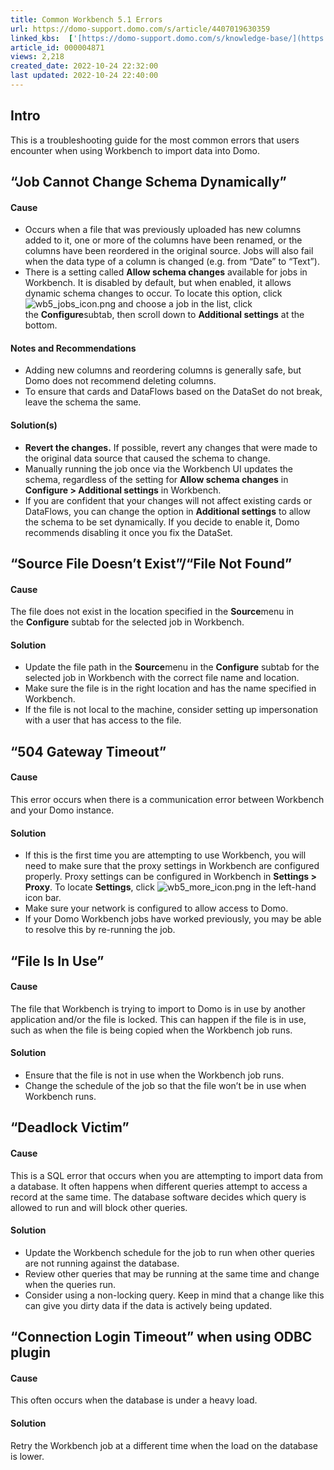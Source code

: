 ```yaml
---
title: Common Workbench 5.1 Errors
url: https://domo-support.domo.com/s/article/4407019630359
linked_kbs:  ['[https://domo-support.domo.com/s/knowledge-base/](https://domo-support.domo.com/s/knowledge-base/)', '[https://domo-support.domo.com/s/](https://domo-support.domo.com/s/)', '[https://domo-support.domo.com/s/topic/0TO5w000000ZammGAC](https://domo-support.domo.com/s/topic/0TO5w000000ZammGAC)', '[https://domo-support.domo.com/s/topic/0TO5w000000ZaoPGAS](https://domo-support.domo.com/s/topic/0TO5w000000ZaoPGAS)', '[https://domo-support.domo.com/s/topic/0TO5w000000ZapUGAS](https://domo-support.domo.com/s/topic/0TO5w000000ZapUGAS)', '[https://domo-support.domo.com/s/article/4407019630359](https://domo-support.domo.com/s/article/4407019630359)', '[https://domo-support.domo.com/s/topic/0TO5w000000ZapUGAS/workbench-51](https://domo-support.domo.com/s/topic/0TO5w000000ZapUGAS/workbench-51)', '[https://domo-support.domo.com/s/article/360043429933](https://domo-support.domo.com/s/article/360043429933)', '[https://domo-support.domo.com/s/article/360043429953](https://domo-support.domo.com/s/article/360043429953)', '[https://domo-support.domo.com/s/article/360042925494](https://domo-support.domo.com/s/article/360042925494)', '[https://domo-support.domo.com/s/article/4408174643607](https://domo-support.domo.com/s/article/4408174643607)', '[https://domo-support.domo.com/s/article/360043429913](https://domo-support.domo.com/s/article/360043429913)', '[https://domo-support.domo.com/s/login/](https://domo-support.domo.com/s/login/)']
article_id: 000004871
views: 2,218
created_date: 2022-10-24 22:32:00
last updated: 2022-10-24 22:40:00
---
```




Intro
-----


This is a troubleshooting guide for the most common errors that users encounter when using Workbench to import data into Domo.


"Job Cannot Change Schema Dynamically"
--------------------------------------


#### Cause


* Occurs when a file that was previously uploaded has new columns added to it, one or more of the columns have been renamed, or the columns have been reordered in the original source. Jobs will also fail when the data type of a column is changed (e.g. from "Date" to "Text").
* There is a setting called **Allow schema changes** available for jobs in Workbench. It is disabled by default, but when enabled, it allows dynamic schema changes to occur. To locate this option, click ![wb5_jobs_icon.png](wb5_jobs_icon.png) and choose a job in the list, click the **Configure**subtab, then scroll down to **Additional settings** at the bottom.


#### Notes and Recommendations


* Adding new columns and reordering columns is generally safe, but Domo does not recommend deleting columns.
* To ensure that cards and DataFlows based on the DataSet do not break, leave the schema the same.


#### Solution(s)


* **Revert the changes.** If possible, revert any changes that were made to the original data source that caused the schema to change.
* Manually running the job once via the Workbench UI updates the schema, regardless of the setting for **Allow schema changes** in **Configure > Additional settings** in Workbench.
* If you are confident that your changes will not affect existing cards or DataFlows, you can change the option in **Additional settings** to allow the schema to be set dynamically. If you decide to enable it, Domo recommends disabling it once you fix the DataSet.


"Source File Doesn't Exist"/"File Not Found"
--------------------------------------------


#### Cause


The file does not exist in the location specified in the **Source**menu in the **Configure** subtab for the selected job in Workbench.


#### Solution


* Update the file path in the **Source**menu in the **Configure** subtab for the selected job in Workbench with the correct file name and location.
* Make sure the file is in the right location and has the name specified in Workbench.
* If the file is not local to the machine, consider setting up impersonation with a user that has access to the file.


"504 Gateway Timeout"
---------------------


#### Cause


This error occurs when there is a communication error between Workbench and your Domo instance.


#### Solution


* If this is the first time you are attempting to use Workbench, you will need to make sure that the proxy settings in Workbench are configured properly. Proxy settings can be configured in Workbench in **Settings > Proxy**. To locate **Settings**, click ![wb5_more_icon.png](wb5_more_icon.png) in the left-hand icon bar.
* Make sure your network is configured to allow access to Domo.
* If your Domo Workbench jobs have worked previously, you may be able to resolve this by re-running the job.


"File Is In Use"
----------------


#### Cause


The file that Workbench is trying to import to Domo is in use by another application and/or the file is locked. This can happen if the file is in use, such as when the file is being copied when the Workbench job runs.


#### Solution


* Ensure that the file is not in use when the Workbench job runs.
* Change the schedule of the job so that the file won’t be in use when Workbench runs.


"Deadlock Victim"
-----------------


#### Cause


This is a SQL error that occurs when you are attempting to import data from a database. It often happens when different queries attempt to access a record at the same time. The database software decides which query is allowed to run and will block other queries.


#### Solution


* Update the Workbench schedule for the job to run when other queries are not running against the database.
* Review other queries that may be running at the same time and change when the queries run.
* Consider using a non-locking query. Keep in mind that a change like this can give you dirty data if the data is actively being updated.


"Connection Login Timeout" when using ODBC plugin
-------------------------------------------------


#### Cause


This often occurs when the database is under a heavy load.


#### Solution


Retry the Workbench job at a different time when the load on the database is lower.

